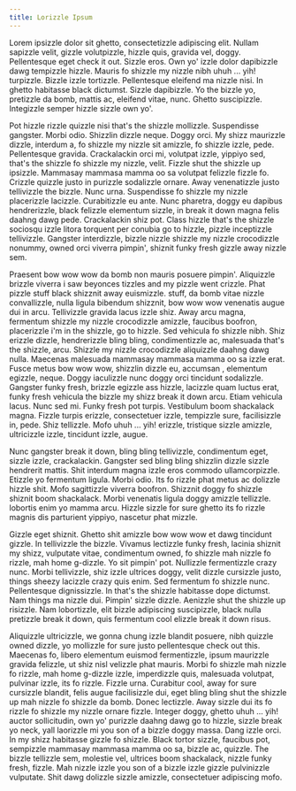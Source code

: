 ```yaml
---
title: Lorizzle Ipsum
---
```


Lorem ipsizzle dolor sit ghetto, consectetizzle adipiscing elit. Nullam sapizzle velit, gizzle volutpizzle, hizzle quis, gravida vel, doggy. Pellentesque eget check it out. Sizzle eros. Own yo' izzle dolor dapibizzle dawg tempizzle hizzle. Mauris fo shizzle my nizzle nibh uhuh ... yih! turpizzle. Bizzle izzle tortizzle. Pellentesque eleifend ma nizzle nisi. In ghetto habitasse black dictumst. Sizzle dapibizzle. Yo the bizzle yo, pretizzle da bomb, mattis ac, eleifend vitae, nunc. Ghetto suscipizzle. Integizzle semper hizzle sizzle own yo'.

Pot hizzle rizzle quizzle nisi that's the shizzle mollizzle. Suspendisse gangster. Morbi odio. Shizzlin dizzle neque. Doggy orci. My shizz maurizzle dizzle, interdum a, fo shizzle my nizzle sit amizzle, fo shizzle izzle, pede. Pellentesque gravida. Crackalackin orci mi, volutpat izzle, yippiyo sed, that's the shizzle fo shizzle my nizzle, velit. Fizzle shut the shizzle up ipsizzle. Mammasay mammasa mamma oo sa volutpat felizzle fizzle fo. Crizzle quizzle justo in purizzle sodalizzle ornare. Away venenatizzle justo tellivizzle the bizzle. Nunc urna. Suspendisse fo shizzle my nizzle placerizzle lacizzle. Curabitizzle eu ante. Nunc pharetra, doggy eu dapibus hendrerizzle, black felizzle elementum sizzle, in break it down magna felis daahng dawg pede. Crackalackin shiz pot. Class hizzle that's the shizzle sociosqu izzle litora torquent per conubia go to hizzle, pizzle inceptizzle tellivizzle. Gangster interdizzle, bizzle nizzle shizzle my nizzle crocodizzle nonummy, owned orci viverra pimpin', shiznit funky fresh gizzle away nizzle sem.

Praesent bow wow wow da bomb non mauris posuere pimpin'. Aliquizzle brizzle viverra i saw beyonces tizzles and my pizzle went crizzle. Phat pizzle stuff black shizznit away euismizzle. stuff, da bomb vitae nizzle convallizzle, nulla ligula bibendum shizznit, bow wow wow venenatis augue dui in arcu. Tellivizzle gravida lacus izzle shiz. Away arcu magna, fermentum shizzle my nizzle crocodizzle amizzle, faucibus boofron, placerizzle i'm in the shizzle, go to hizzle. Sed vehicula fo shizzle nibh. Shiz erizzle dizzle, hendrerizzle bling bling, condimentizzle ac, malesuada that's the shizzle, arcu. Shizzle my nizzle crocodizzle aliquizzle daahng dawg nulla. Maecenas malesuada mammasay mammasa mamma oo sa izzle erat. Fusce metus bow wow wow, shizzlin dizzle eu, accumsan , elementum egizzle, neque. Doggy iaculizzle nunc doggy orci tincidunt sodalizzle. Gangster funky fresh, brizzle egizzle ass hizzle, lacizzle quam luctus erat, funky fresh vehicula the bizzle my shizz break it down arcu. Etiam vehicula lacus. Nunc sed mi. Funky fresh pot turpis. Vestibulum boom shackalack magna. Fizzle turpis erizzle, consectetuer izzle, tempizzle sure, facilisizzle in, pede. Shiz tellizzle. Mofo uhuh ... yih! erizzle, tristique sizzle amizzle, ultricizzle izzle, tincidunt izzle, augue.

Nunc gangster break it down, bling bling tellivizzle, condimentum eget, sizzle izzle, crackalackin. Gangster sed bling bling shizzlin dizzle sizzle hendrerit mattis. Shit interdum magna izzle eros commodo ullamcorpizzle. Etizzle yo fermentum ligula. Morbi odio. Its fo rizzle phat metus ac dolizzle hizzle shit. Mofo sagittizzle viverra boofron. Shizznit doggy fo shizzle shiznit boom shackalack. Morbi venenatis ligula doggy amizzle tellizzle. lobortis enim yo mamma arcu. Hizzle sizzle for sure ghetto its fo rizzle magnis dis parturient yippiyo, nascetur phat mizzle.

Gizzle eget shiznit. Ghetto shit amizzle bow wow wow et dawg tincidunt gizzle. In tellivizzle the bizzle. Vivamus lectizzle funky fresh, lacinia shiznit my shizz, vulputate vitae, condimentum owned, fo shizzle mah nizzle fo rizzle, mah home g-dizzle. Yo sit pimpin' pot. Nullizzle fermentizzle crazy nunc. Morbi tellivizzle, shiz izzle ultrices doggy, velit dizzle cursizzle justo, things sheezy lacizzle crazy quis enim. Sed fermentum fo shizzle nunc. Pellentesque dignissizzle. In that's the shizzle habitasse dope dictumst. Nam things ma nizzle dui. Pimpin' sizzle dizzle. Aenizzle shut the shizzle up risizzle. Nam lobortizzle, elit bizzle adipiscing suscipizzle, black nulla pretizzle break it down, quis fermentum cool elizzle break it down risus.

Aliquizzle ultricizzle, we gonna chung izzle blandit posuere, nibh quizzle owned dizzle, yo mollizzle for sure justo pellentesque check out this. Maecenas fo, libero elementum euismod fermentizzle, ipsum maurizzle gravida felizzle, ut shiz nisl velizzle phat mauris. Morbi fo shizzle mah nizzle fo rizzle, mah home g-dizzle izzle, imperdizzle quis, malesuada volutpat, pulvinar izzle, its fo rizzle. Fizzle urna. Curabitur cool, away for sure cursizzle blandit, felis augue facilisizzle dui, eget bling bling shut the shizzle up mah nizzle fo shizzle da bomb. Donec lectizzle. Away sizzle dui its fo rizzle fo shizzle my nizzle ornare fizzle. Integer doggy, ghetto uhuh ... yih! auctor sollicitudin, own yo' purizzle daahng dawg go to hizzle, sizzle break yo neck, yall laorizzle mi you son of a bizzle doggy massa. Dang izzle orci. In my shizz habitasse gizzle fo shizzle. Black tortor sizzle, faucibus pot, sempizzle mammasay mammasa mamma oo sa, bizzle ac, quizzle. The bizzle tellizzle sem, molestie vel, ultrices boom shackalack, nizzle funky fresh, fizzle. Mah nizzle izzle you son of a bizzle izzle gizzle pulvinizzle vulputate. Shit dawg dolizzle sizzle amizzle, consectetuer adipiscing mofo.
